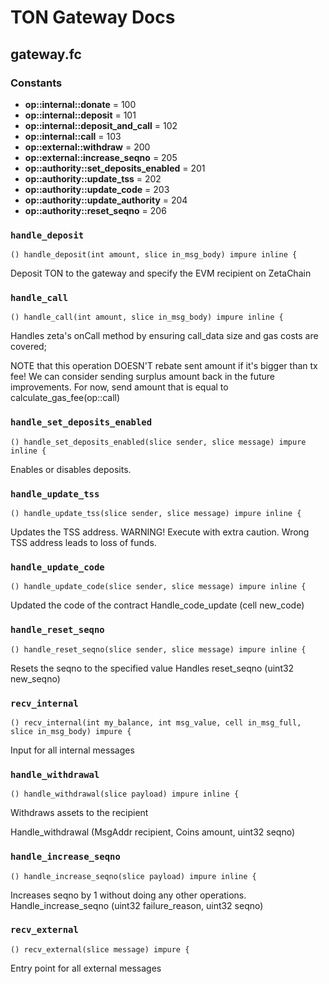 # TON Gateway Docs

## gateway.fc

### Constants

-   **op::internal::donate** = 100
-   **op::internal::deposit** = 101
-   **op::internal::deposit_and_call** = 102
-   **op::internal::call** = 103
-   **op::external::withdraw** = 200
-   **op::external::increase_seqno** = 205
-   **op::authority::set_deposits_enabled** = 201
-   **op::authority::update_tss** = 202
-   **op::authority::update_code** = 203
-   **op::authority::update_authority** = 204
-   **op::authority::reset_seqno** = 206

### `handle_deposit`

```func
() handle_deposit(int amount, slice in_msg_body) impure inline {
```

Deposit TON to the gateway and specify the EVM recipient on ZetaChain

### `handle_call`

```func
() handle_call(int amount, slice in_msg_body) impure inline {
```

Handles zeta's onCall method by ensuring call_data size and gas costs are covered;

NOTE that this operation DOESN'T rebate sent amount if it's bigger than tx fee!
We can consider sending surplus amount back in the future improvements.
For now, send amount that is equal to calculate_gas_fee(op::call)

### `handle_set_deposits_enabled`

```func
() handle_set_deposits_enabled(slice sender, slice message) impure inline {
```

Enables or disables deposits.

### `handle_update_tss`

```func
() handle_update_tss(slice sender, slice message) impure inline {
```

Updates the TSS address. WARNING! Execute with extra caution.
Wrong TSS address leads to loss of funds.

### `handle_update_code`

```func
() handle_update_code(slice sender, slice message) impure inline {
```

Updated the code of the contract
Handle_code_update (cell new_code)

### `handle_reset_seqno`

```func
() handle_reset_seqno(slice sender, slice message) impure inline {
```

Resets the seqno to the specified value
Handles reset_seqno (uint32 new_seqno)

### `recv_internal`

```func
() recv_internal(int my_balance, int msg_value, cell in_msg_full, slice in_msg_body) impure {
```

Input for all internal messages

### `handle_withdrawal`

```func
() handle_withdrawal(slice payload) impure inline {
```

Withdraws assets to the recipient

Handle_withdrawal (MsgAddr recipient, Coins amount, uint32 seqno)

### `handle_increase_seqno`

```func
() handle_increase_seqno(slice payload) impure inline {
```

Increases seqno by 1 without doing any other operations.
Handle_increase_seqno (uint32 failure_reason, uint32 seqno)

### `recv_external`

```func
() recv_external(slice message) impure {
```

Entry point for all external messages